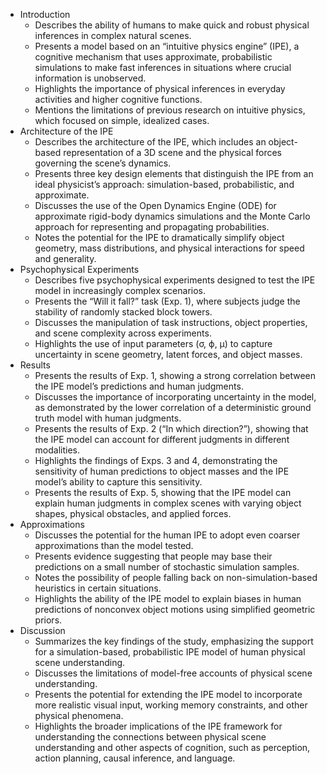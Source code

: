 
- Introduction
  - Describes the ability of humans to make quick and robust physical inferences in complex natural scenes.
  - Presents a model based on an "intuitive physics engine" (IPE), a cognitive mechanism that uses approximate, probabilistic simulations to make fast inferences in situations where crucial information is unobserved.
  - Highlights the importance of physical inferences in everyday activities and higher cognitive functions.
  - Mentions the limitations of previous research on intuitive physics, which focused on simple, idealized cases.
- Architecture of the IPE
  - Describes the architecture of the IPE, which includes an object-based representation of a 3D scene and the physical forces governing the scene's dynamics.
  - Presents three key design elements that distinguish the IPE from an ideal physicist's approach: simulation-based, probabilistic, and approximate.
  - Discusses the use of the Open Dynamics Engine (ODE) for approximate rigid-body dynamics simulations and the Monte Carlo approach for representing and propagating probabilities.
  - Notes the potential for the IPE to dramatically simplify object geometry, mass distributions, and physical interactions for speed and generality.
- Psychophysical Experiments
  - Describes five psychophysical experiments designed to test the IPE model in increasingly complex scenarios.
  - Presents the "Will it fall?" task (Exp. 1), where subjects judge the stability of randomly stacked block towers.
  - Discusses the manipulation of task instructions, object properties, and scene complexity across experiments.
  - Highlights the use of input parameters (σ, ϕ, μ) to capture uncertainty in scene geometry, latent forces, and object masses.
- Results
  - Presents the results of Exp. 1, showing a strong correlation between the IPE model's predictions and human judgments.
  - Discusses the importance of incorporating uncertainty in the model, as demonstrated by the lower correlation of a deterministic ground truth model with human judgments.
  - Presents the results of Exp. 2 ("In which direction?"), showing that the IPE model can account for different judgments in different modalities.
  - Highlights the findings of Exps. 3 and 4, demonstrating the sensitivity of human predictions to object masses and the IPE model's ability to capture this sensitivity.
  - Presents the results of Exp. 5, showing that the IPE model can explain human judgments in complex scenes with varying object shapes, physical obstacles, and applied forces.
- Approximations
  - Discusses the potential for the human IPE to adopt even coarser approximations than the model tested.
  - Presents evidence suggesting that people may base their predictions on a small number of stochastic simulation samples.
  - Notes the possibility of people falling back on non-simulation-based heuristics in certain situations.
  - Highlights the ability of the IPE model to explain biases in human predictions of nonconvex object motions using simplified geometric priors.
- Discussion
  - Summarizes the key findings of the study, emphasizing the support for a simulation-based, probabilistic IPE model of human physical scene understanding.
  - Discusses the limitations of model-free accounts of physical scene understanding.
  - Presents the potential for extending the IPE model to incorporate more realistic visual input, working memory constraints, and other physical phenomena.
  - Highlights the broader implications of the IPE framework for understanding the connections between physical scene understanding and other aspects of cognition, such as perception, action planning, causal inference, and language.